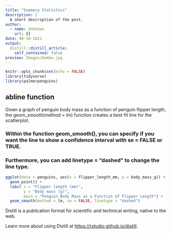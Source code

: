 ```yaml
---
title: "Summary Statistics"
description: |
  A short description of the post.
author:
  - name: Unknown
    url: {}
date: 08-10-2021
output:
  distill::distill_article:
    self_contained: false
preview: Images/bembe.jpg
---
```



```r
knitr::opts_chunk$set(echo = FALSE)
library(tidyverse)
library(palmerpenguins)
```

## abline function

Given a graph of penguin body mass as a function of penguin flipper length, the geom_smooth(method = lm) function creates a best fit line for the scatterplot.

### Within the function geom_smooth(), you can specify if you want the line to show a confidence interval with se = FALSE or TRUE.

### Furthermore, you can add linetype = "dashed" to change the line type.

```r
ggplot(data = penguins, aes(x = flipper_length_mm, y = body_mass_g)) +
  geom_point() +
  labs( x = "Flipper length (mm)", 
        y = "Body mass (g)", 
        main = "Penguin Body Mass as a Function of Flipper Length") +
  geom_smooth(method = lm, se = FALSE, linetype = "dashed")

```



Distill is a publication format for scientific and technical writing, native to the web.

Learn more about using Distill at <https://rstudio.github.io/distill>.


